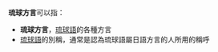 '''琉球方言'''可以指：
* '''琉球方言'''，[[琉球語|琉球語]]的各種方言
* [[琉球語|琉球語]]的別稱，通常是認為琉球語屬日語方言的人所用的稱呼
{{disambig|Cat=四字消歧義}}